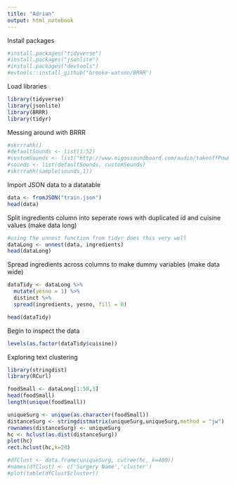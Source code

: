 ```yaml
---
title: "Adrian"
output: html_notebook
---
```


Install packages
```r
#install.packages("tidyverse")
#install.packages("jsonlite")
#install.packages("devtools")
#evtools::install_github("brooke-watson/BRRR")
```


Load libraries
```r
library(tidyverse)
library(jsonlite)
library(BRRR)
library(tidyr)
```


Messing around with BRRR
```r
#skrrrahh()
#defaultSounds <- list(1:52)
#customSounds <- list("http://www.migossoundboard.com/audio/takeoffPowPow.wav", "http://www.migossoundboard.com/audio/quavoRahw.wav", "http://www.migossoundboard.com/audio/takeoffChirp.wav")
#sounds <- list(defaultSounds, customSounds)
#skrrrahh(sample(sounds,1))
```


Import JSON data to a datatable
```r
data <- fromJSON("train.json")
head(data)
```


Split ingredients column into seperate rows with duplicated id and cuisine values (make data long)
```r
#using the unnest function from tidyr does this very well
dataLong <- unnest(data, ingredients)
head(dataLong)
```


Spread ingredients across columns to make dummy variables (make data wide)
```r
dataTidy <- dataLong %>%
  mutate(yesno = 1) %>%
  distinct %>%
  spread(ingredients, yesno, fill = 0)

head(dataTidy)
```


Begin to inspect the data
```r
levels(as.factor(dataTidy$cuisine))
```

Exploring text clustering

```r
library(stringdist)
library(RCurl)
```


```r
foodSmall <- dataLong[1:50,3]
head(foodSmall)
length(unique(foodSmall))
```

```r
uniqueSurg <- unique(as.character(foodSmall))
distanceSurg <- stringdistmatrix(uniqueSurg,uniqueSurg,method = "jw")
rownames(distanceSurg) <- uniqueSurg
hc <- hclust(as.dist(distanceSurg))
plot(hc)
rect.hclust(hc,k=20)

#dfClust <- data.frame(uniqueSurg, cutree(hc, k=400))
#names(dfClust) <- c('Surgery Name','cluster')
#plot(table(dfClust$cluster))
```

